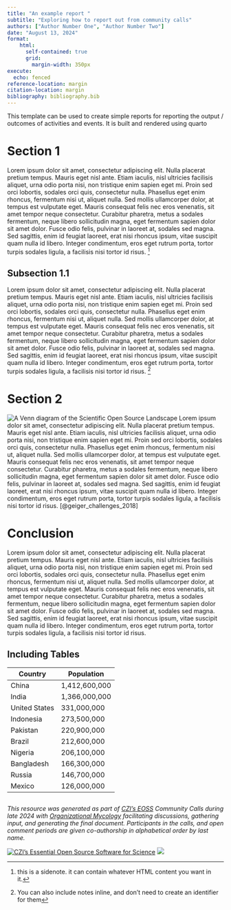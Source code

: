```yaml
---
title: "An example report "
subtitle: "Exploring how to report out from community calls"
authors: ["Author Number One", "Author Number Two"]
date: "August 13, 2024"
format:
    html: 
      self-contained: true
      grid: 
        margin-width: 350px
execute: 
  echo: fenced
reference-location: margin
citation-location: margin
bibliography: bibliography.bib
---
```


This template can be used to create simple reports for reporting the output / outcomes of activities and events. It is built and rendered using quarto 

# Section 1 

Lorem ipsum dolor sit amet, consectetur adipiscing elit. Nulla placerat pretium tempus. Mauris eget nisl ante. Etiam iaculis, nisl ultricies facilisis aliquet, urna odio porta nisi, non tristique enim sapien eget mi. Proin sed orci lobortis, sodales orci quis, consectetur nulla. Phasellus eget enim rhoncus, fermentum nisi ut, aliquet nulla. Sed mollis ullamcorper dolor, at tempus est vulputate eget. Mauris consequat felis nec eros venenatis, sit amet tempor neque consectetur. Curabitur pharetra, metus a sodales fermentum, neque libero sollicitudin magna, eget fermentum sapien dolor sit amet dolor. Fusce odio felis, pulvinar in laoreet at, sodales sed magna. Sed sagittis, enim id feugiat laoreet, erat nisi rhoncus ipsum, vitae suscipit quam nulla id libero. Integer condimentum, eros eget rutrum porta, tortor turpis sodales ligula, a facilisis nisi tortor id risus. [^note]

[^note]: this is a sidenote. it can contain whatever HTML content you want in it. 

## Subsection 1.1

Lorem ipsum dolor sit amet, consectetur adipiscing elit. Nulla placerat pretium tempus. Mauris eget nisl ante. Etiam iaculis, nisl ultricies facilisis aliquet, urna odio porta nisi, non tristique enim sapien eget mi. Proin sed orci lobortis, sodales orci quis, consectetur nulla. Phasellus eget enim rhoncus, fermentum nisi ut, aliquet nulla. Sed mollis ullamcorper dolor, at tempus est vulputate eget. Mauris consequat felis nec eros venenatis, sit amet tempor neque consectetur. Curabitur pharetra, metus a sodales fermentum, neque libero sollicitudin magna, eget fermentum sapien dolor sit amet dolor. Fusce odio felis, pulvinar in laoreet at, sodales sed magna. Sed sagittis, enim id feugiat laoreet, erat nisi rhoncus ipsum, vitae suscipit quam nulla id libero. Integer condimentum, eros eget rutrum porta, tortor turpis sodales ligula, a facilisis nisi tortor id risus. ^[You can also include notes inline, and don't need to create an identifier for them]

# Section 2 

![A Venn diagram of the Scientific Open Source Landscape](https://dropshare.duckles.nz/scienceoss.jpg)
Lorem ipsum dolor sit amet, consectetur adipiscing elit. Nulla placerat pretium tempus. Mauris eget nisl ante. Etiam iaculis, nisl ultricies facilisis aliquet, urna odio porta nisi, non tristique enim sapien eget mi. Proin sed orci lobortis, sodales orci quis, consectetur nulla. Phasellus eget enim rhoncus, fermentum nisi ut, aliquet nulla. Sed mollis ullamcorper dolor, at tempus est vulputate eget. Mauris consequat felis nec eros venenatis, sit amet tempor neque consectetur. Curabitur pharetra, metus a sodales fermentum, neque libero sollicitudin magna, eget fermentum sapien dolor sit amet dolor. Fusce odio felis, pulvinar in laoreet at, sodales sed magna. Sed sagittis, enim id feugiat laoreet, erat nisi rhoncus ipsum, vitae suscipit quam nulla id libero. Integer condimentum, eros eget rutrum porta, tortor turpis sodales ligula, a facilisis nisi tortor id risus. [@geiger_challenges_2018]

# Conclusion 

Lorem ipsum dolor sit amet, consectetur adipiscing elit. Nulla placerat pretium tempus. Mauris eget nisl ante. Etiam iaculis, nisl ultricies facilisis aliquet, urna odio porta nisi, non tristique enim sapien eget mi. Proin sed orci lobortis, sodales orci quis, consectetur nulla. Phasellus eget enim rhoncus, fermentum nisi ut, aliquet nulla. Sed mollis ullamcorper dolor, at tempus est vulputate eget. Mauris consequat felis nec eros venenatis, sit amet tempor neque consectetur. Curabitur pharetra, metus a sodales fermentum, neque libero sollicitudin magna, eget fermentum sapien dolor sit amet dolor. Fusce odio felis, pulvinar in laoreet at, sodales sed magna. Sed sagittis, enim id feugiat laoreet, erat nisi rhoncus ipsum, vitae suscipit quam nulla id libero. Integer condimentum, eros eget rutrum porta, tortor turpis sodales ligula, a facilisis nisi tortor id risus.

## Including Tables 
| Country           | Population      |
|-------------------|-----------------|
| China             | 1,412,600,000   |
| India             | 1,366,000,000   |
| United States     | 331,000,000     |
| Indonesia         | 273,500,000     |
| Pakistan          | 220,900,000     |
| Brazil            | 212,600,000     |
| Nigeria           | 206,100,000     |
| Bangladesh        | 166,300,000     |
| Russia            | 146,700,000     |
| Mexico            | 126,000,000     |

<!-- FOOTER & LOGOS Please do not modify below --> 
----
_This resource was generated as part of [CZI's EOSS](https://chanzuckerberg.com/eoss/) Community Calls during late 2024 with 
[Organizational Mycology](https://orgmycology.com) facilitating discussions, gathering input, 
and generating the final document. Participants in the calls, and open comment periods are 
given co-authorship in alphabetical order by last name._  
  

[![CZI's Essential Open Source Software for Science](https://chanzuckerberg.github.io/open-science/badges/CZI-EOSS.svg)](https://czi.co/EOSS)
[![](https://astropy-report.orgmycology.com/short_logo.png)](https://orgmycology.com)
